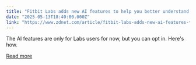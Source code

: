 ```yaml
---
title: "Fitbit Labs adds new AI features to help you better understand your health data"
date: "2025-05-13T18:40:00.000Z"
link: "https://www.zdnet.com/article/fitbit-labs-adds-new-ai-features-to-help-you-better-understand-your-health-data/"
---
```


The AI features are only for Labs users for now, but you can opt in. Here's how.

[Read more](https://www.zdnet.com/article/fitbit-labs-adds-new-ai-features-to-help-you-better-understand-your-health-data/)
